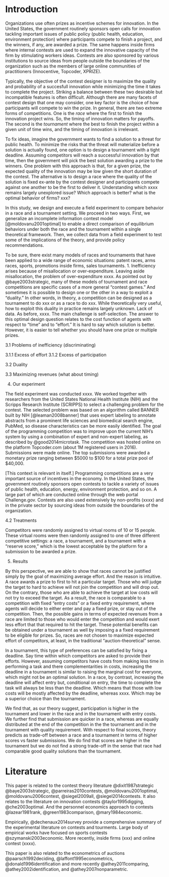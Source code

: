 Introduction
============

Organizations use often prizes as incentive schemes for innovation. In the United States, the government routinely sponsors open calls for innovation tackling important issues of public policy (public health, education, environment protection) where participants compete to finish a project, and the winners, if any, are awarded a prize. The same happens inside firms where internal contests are used to expand the innovative capacity of the firm by stimulating workers ideas. Contests are also sponsored by various institutions to source ideas from people outside the boundaries of the organization such as the members of large online communities of practitioners (Innocentive, Topcoder, XPRIZE).

Typically, the objective of the contest designer is to maximize the quality and probability of a succesfull innovation while minimizing the time it takes to complete the project. Striking a balance between these two desirable but incompatible features is often difficult. Although there are many facets of contest design that one may consider, one key factor is the choice of how participants will compete to win the prize. In general, there are two extreme forms of competitions. One is the _race_ where the first to finish the innovation project wins. So, the timing of innovation matters for payoffs. The second is the _tournament_ where the best to finish the project within a given unit of time wins, and the timing of innovation is irrelevant.

To fix ideas, imagine the government wants to find a solution to a threat for public health. To minimize the risks that the threat will materialize before a solution is actually found, one option is to design a tournament with a tight deadline. Assuming competitors will reach a successful innovation by that time, then the government will pick the best solution awarding a prize to the winners. One problem with this approach is that, for a given prize, the expected quality of the innovation may be low given the short duration of the contest. The alternative is to design a race where the quality of the solution is fixed ex-ante by the contest designer and participants compete against one another to be the first to deliver it. Understanding which xxxx remains largely unexplored issue? Which approach is better? what is the optimal behavior of firms? xxx?

<!-- An extensive literature in economics has investigated several aspects of contest design, including the optimal prize structure [XXX], number of competitors [XXX], and imposing restrictions to competition such as minimum effort requirements [XXX].  -->
 

<!-- 2. What we do -->
 
In this study, we design and execute a field experiment to compare behavior in a race and a tournament setting. We proceed in two ways. First, we generalize an incomplete information contest model [@moldovanu2001optimal] to enable a direct comparison of equilibrium behaviors under both the race and the tournament within a single theoretical framework. Then, we collect data from a field experiment to test some of the implications of the theory, and provide policy recommendations. 

To be sure, there exist many models of races and tournaments that have been applied to a wide range of economic situations: patent races, arms races, sports, promotions inside firms, sales tournaments. 1. Inefficiency arises because of misallocation or over-expenditure. Leaving aside misallocation, the problem of over-expenditure xxxx. As pointed out by @baye2003strategic, many of these models of  tournament and  race competitions are specific cases of a more general "contest games." And sometimes it is possible to design one or the other in a way to exploit a "duality." In other words, in theory, a competition can be designed as a tournament to do xxx or as a race to do xxx. While theoretically very useful, how to exploit this duality in practice  remains largely unknown. Lack of data. As before, xxxx. The main challenge is self-selection.   The answer to this optimal design question relates to the cost function of agents with respect to "time" and to "effort." It is hard to say which solution is better. However, it is easier to tell whether you should have one prize or multiple prizes. 



3.1 Problems of inefficiency (discriminating)

3.1.1 Excess of effort
3.1.2 Excess of participation

3.2 Duality

3.3 Maximizing revenues (what about timing)

4. Our experiment

<!-- 4.1 The context of the experiment and why it is relevant -->

The field experiment was conducted xxxx. We worked together with researchers from the United States National Health Institute (NIH) and the Scripps Research Institute (SCRIPPS) to select a challenging problem for the contest. The selected problem was based on an algorithm called BANNER built by NIH [@leaman2008banner] that uses expert labeling to annotate abstracts from a prominent life sciences and biomedical search engine, PubMed, so disease characteristics can be more easily identified. The goal of the programming competition was to improve upon the current NIH's system by using a combination of expert and non-expert labeling, as described by @good2014microtask. The competition was hosted online on the platform Topcoder.com (about 1M registered users in 2016). Submissions were made online. The top submissions were awarded a monetary prize ranging between $5000 to $100 for a total prize pool of $40,000.

[This context is relevant in itself.] Programming competitions are a very important source of incentives in the economy. In the United States, the government routinely sponsors open contests to tackle a variety of issues of public health, education, energy, environment protection, and so on. A large part of which are conducted online through the web portal Challenge.gov. Contests are also used extensively by non-profits (xxxx) and in the private sector by sourcing ideas from outside the boundaries of the organization.

4.2 Treatments

Competitors were randomly assigned to virtual rooms of 10 or 15 people. These virtual rooms were then randomly assigned to one of three different competitive settings: a race, a tournament, and a tournament with a "reserve score," which is the lowest acceptable by the platform for a submission to be awarded a prize.


5. Results


By this perspective, we are able to show that races cannot be justified simply by the goal of maximizing average effort. And the reason is intuitive. A race awards a prize to first to hit a particular target. Those who will judge the target to hard to achieve will not join the competition and will drop out. On the contrary,  those who are able to achieve the target at low costs will not try to exceed the target. As a result, the race is comparable to a competition with fixed "entry costs" or a fixed entry requirement, where agents will decide to either enter and pay a fixed prize, or stay out of the competition. Then, the possible gains in terms of expected revenues from a race are limited to those who would enter the competition and would exert less effort that that required to hit the target. These potential benefits can be obtained under a tournament as well by imposing a a fixed requirement to be eligible for prizes. So, races are not chosen to maximize expected effort of competitors, at least, in the traditional "auction-theoretical" sense. 


In a tournament, this type of preferences can be satisfied by fixing a deadline. Say time within which competitors are asked to provide their efforts. However, assuming competitors have costs from making less time in performing a task and there complementarities in costs, increasing the deadline in a tournament is similar to raising the marginal cost for everyone, which might not be an optimal solution. In a race, by contrast, increasing the deadline will affect entry but, conditional on entry, the time to complete the task will always be less than the deadline. Which means that those with low costs will be mostly affected by the deadline, whereas xxxx.  Which may be a superior choice than the tournament.  





We find that, as our theory suggest, participation is higher in the tournament and lower in the race and in the tournament with entry costs.  We further find that submission are quicker in a race, whereas are equally distributed at the end of the competition in the the tournament and in the tournament with quality requirement. With respect to final scores, theory predicts as trade-off between a race and a tournament in terms of higher scores vs faster submissions. We do find that scores are higher in the tournament but we do not find a strong trade-off in the sense that race had comparable good quality solutions than the tournament.


Literature
==========

This paper is related to the contest theory literature
@dixit1987strategic @baye2003strategic, @parreiras2010contests,
@moldovanu2001optimal, @moldovanu2006contest, @siegel2009all,
@siegel2014contests. It also relates to the literature on innovation
contests @taylor1995digging, @che2003optimal. And the personnel
economics approach to contests @lazear1981rank, @green1983comparison,
@mary1984economic.

Empirically, @dechenaux2014survey provide a comprehensive summary of the
experimental literature on contests and tourments. Large body of
empirical works have focused on sports contests @szymanski2003economic.
More recently, inside firms (xxx) and online contest (xxxx).

This paper is also related to the econometrics of auctions
@paarsch1992deciding, @laffont1995econometrics,
@donald1996identification and more recently @athey2011comparing,
@athey2002identification, and @athey2007nonparametric.

[^1]: On a monthly basis, the web portal www.challenge.gov publishes
    calls for new online challenges seeking problem solvers from all
    around the world.
